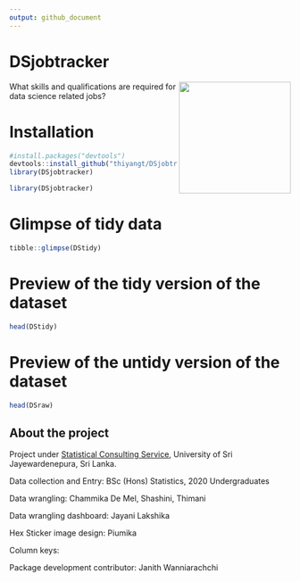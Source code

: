 ```yaml
---
output: github_document
---
```


# DSjobtracker 
<img src="man/figures/hexsticker.png" align="right" height="200"/>

What skills and qualifications are required for data science related jobs?

# Installation

```r
#install.packages("devtools")
devtools::install_github("thiyangt/DSjobtracker")
library(DSjobtracker)
```

```r
library(DSjobtracker)
```

# Glimpse of tidy data

```r
tibble::glimpse(DStidy)
```

# Preview of the tidy version of the dataset

```r
head(DStidy)
```



# Preview of the untidy version of the dataset

```r

head(DSraw)
```

## About the project

Project under [Statistical Consulting Service](https://scs-fas-sjp.netlify.app/), University of Sri Jayewardenepura, Sri Lanka.

Data collection and Entry: BSc (Hons) Statistics, 2020 Undergraduates

Data wrangling: Chammika De Mel, Shashini, Thimani

Data wrangling dashboard: Jayani Lakshika

Hex Sticker image design: Piumika

Column keys: 

Package development contributor: Janith Wanniarachchi


